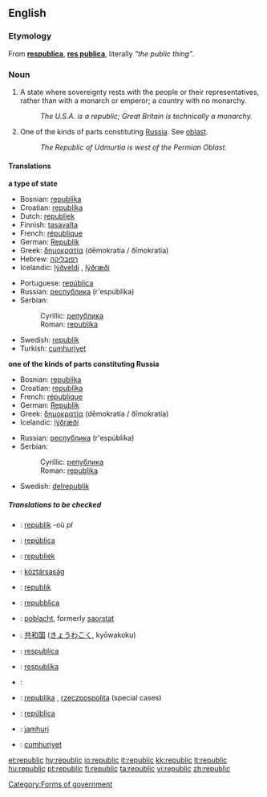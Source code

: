 {{wikipedia|Republic}}
{{wikipedia|Republics of Russia}}
<!--{{see|Republic}}-->
==English==

===Etymology===
From {{L.}} '''[[respublica]]''', '''[[res publica]]''', literally ''"the public thing"''.

===Noun===
{{en-noun}}

#A state where sovereignty rests with the people or their representatives, rather than with a monarch or emperor; a country with no monarchy.
#: ''The U.S.A. is a republic; Great Britain is technically a monarchy.''
#One of the kinds of parts constituting [[Russia]]. See [[oblast]].
#:''The Republic of Udmurtia is west of the Permian Oblast.''

====Translations====
'''a type of state'''
{{top}}
*Bosnian: [[republika#Bosnian|republika]] {{f}}
*Croatian: [[republika#Croatian|republika]] {{f}}
*Dutch: [[republiek]] {{f}}
*Finnish: [[tasavalta]]
*French: [[république]] {{f}}
*German: [[Republik]] {{f}}
*Greek: [[δημοκρατία]] (dēmokratía / ðīmokratía)
*Hebrew: [[רפובליקה]] {{f}}
*Icelandic: [[lýðveldi]] {{n}}, [[lýðræði]] {{n}}
{{mid}}
*Portuguese: [[república]] {{f}}
*Russian: [[республика]] (r'espúblika) {{f}}
*Serbian:
*:Cyrillic: [[република#Serbian|република]] {{f}}
*:Roman: [[republika#Serbian|republika]] {{f}}
*Swedish: [[republik]] {{c}}
*Turkish: [[cumhuriyet]]
{{bottom}}

'''one of the kinds of parts constituting Russia'''
{{top}}
*Bosnian: [[republika#Bosnian|republika]] {{f}}
*Croatian: [[republika#Croatian|republika]] {{f}}
*French: [[république]] {{f}}
*German: [[Republik]] {{f}}
*Greek: [[δημοκρατία]] (dēmokratía / ðīmokratía)
*Icelandic: [[lýðræði]] {{n}}
{{mid}}
*Russian: [[республика]] (r'espúblika) {{f}}
*Serbian:
*:Cyrillic: [[република#Serbian|република]] {{f}}
*:Roman: [[republika#Serbian|republika]] {{f}}
*Swedish: [[delrepublik]] {{c}}
{{bottom}}

=====Translations to be checked=====
{{checktrans}}
*{{ttbc|Breton}}: [[republik]] {{f}} -où ''pl''
*{{ttbc|Catalan}}: [[república]] {{f}}
*{{ttbc|Dutch}}: [[republiek]]
*{{ttbc|Hungarian}}: [[köztársaság]]
*{{ttbc|Indonesian}}: [[republik]]
*{{ttbc|Italian}}: [[repubblica]] {{f}}
*{{ttbc|Irish}}: [[poblacht]], formerly [[saorstat]]
*{{ttbc|Japanese}}: [[共和国]] ([[きょうわこく]], kyōwakoku)
*{{ttbc|Latin}}: [[respublica]]
*{{ttbc|Lithuanian}}: [[respublika]] {{f}}
*{{ttbc|Persian}}: {{FAchar|[[جمهوری]]}}
*{{ttbc|Polish}}: [[republika]] {{f}}, [[rzeczpospolita]] {{f}} (special cases)
*{{ttbc|Spanish}}: [[república]] {{f}}
*{{ttbc|Swahili}}: [[jamhuri]]
*{{ttbc|Turkish}}: [[cumhuriyet]]

[[Category:Forms of government]]

[[et:republic]]
[[hy:republic]]
[[io:republic]]
[[it:republic]]
[[kk:republic]]
[[lt:republic]]
[[hu:republic]]
[[pt:republic]]
[[fi:republic]]
[[ta:republic]]
[[vi:republic]]
[[zh:republic]]